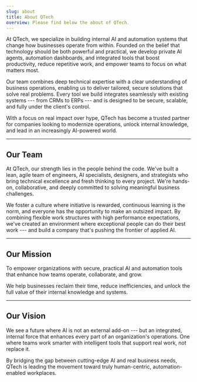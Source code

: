 ```yaml
---
slug: about
title: About QTech
overview: Please find below the about of QTech.
---
```


At QTech, we specialize in building internal AI and automation systems that change how businesses operate from within. Founded on the belief that technology should be both powerful and practical, we develop private AI agents, automation dashboards, and integrated tools that boost productivity, reduce repetitive work, and empower teams to focus on what matters most.

Our team combines deep technical expertise with a clear understanding of business operations, enabling us to deliver tailored, secure solutions that solve real problems. Every tool we build integrates seamlessly with existing systems --- from CRMs to ERPs --- and is designed to be secure, scalable, and fully under the client's control.

With a focus on real impact over hype, QTech has become a trusted partner for companies looking to modernize operations, unlock internal knowledge, and lead in an increasingly AI-powered world.

---

## **Our Team**

At QTech, our strength lies in the people behind the code. We've built a lean, agile team of engineers, AI specialists, designers, and strategists who bring technical excellence and fresh thinking to every project. We're hands-on, collaborative, and deeply committed to solving meaningful business challenges.

We foster a culture where initiative is rewarded, continuous learning is the norm, and everyone has the opportunity to make an outsized impact. By combining flexible work structures with high performance expectations, we've created an environment where exceptional people can do their best work --- and build a company that's pushing the frontier of applied AI.

---

## **Our Mission**

To empower organizations with secure, practical AI and automation tools that enhance how teams operate, collaborate, and grow.

We help businesses reclaim their time, reduce inefficiencies, and unlock the full value of their internal knowledge and systems.

---

## **Our Vision**

We see a future where AI is not an external add-on --- but an integrated, internal force that enhances every part of an organization's operations. One where teams work smarter with intelligent tools that support real work, not replace it.

By bridging the gap between cutting-edge AI and real business needs, QTech is leading the movement toward truly human-centric, automation-enabled workplaces.
